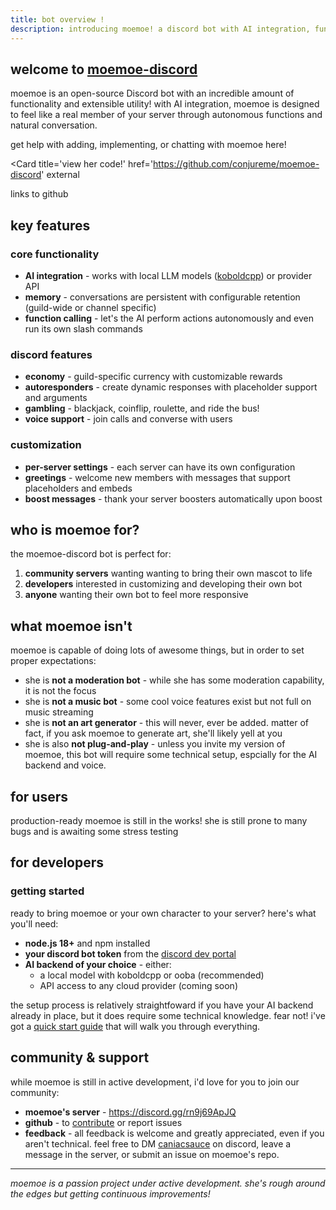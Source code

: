 ```yaml
---
title: bot overview !
description: introducing moemoe! a discord bot with AI integration, function calling, and a ton of other cool stuff!
---
```



## welcome to [moemoe-discord](https://github.com/conjureme/moemoe-discord)

moemoe is an open-source Discord bot with an incredible amount of functionality and extensible utility! with AI integration, moemoe is designed to feel like a real member of your server through autonomous functions and natural conversation.

<Cards>
<Card title='moemoe discord!' href='https://discord.gg/rn9j69ApJQ' external>
  get help with adding, implementing, or chatting with moemoe here!
</Card>

<Card
  title='view her code!'
  href='https://github.com/conjureme/moemoe-discord'
  external
>
  links to github
</Card>
</Cards>

## key features

### core functionality

- **AI integration** - works with local LLM models ([koboldcpp](https://github.com/LostRuins/koboldcpp)) or provider API
- **memory** - conversations are persistent with configurable retention (guild-wide or channel specific)
- **function calling** - let's the AI perform actions autonomously and even run its own slash commands

### discord features

- **economy** - guild-specific currency with customizable rewards
- **autoresponders** - create dynamic responses with placeholder support and arguments
- **gambling** - blackjack, coinflip, roulette, and ride the bus!
- **voice support** - join calls and converse with users

### customization

- **per-server settings** - each server can have its own configuration
- **greetings** - welcome new members with messages that support placeholders and embeds
- **boost messages** - thank your server boosters automatically upon boost

## who is moemoe for?

the moemoe-discord bot is perfect for:

1. **community servers** wanting wanting to bring their own mascot to life
2. **developers** interested in customizing and developing their own bot
3. **anyone** wanting their own bot to feel more responsive

## what moemoe isn't

moemoe is capable of doing lots of awesome things, but in order to set proper expectations:

- she is **not a moderation bot** - while she has some moderation capability, it is not the focus
- she is **not a music bot** - some cool voice features exist but not full on music streaming
- she is **not an art generator** - this will never, ever be added. matter of fact, if you ask moemoe to generate art, she'll likely yell at you
- she is also **not plug-and-play** - unless you invite my version of moemoe, this bot will require some technical setup, espcially for the AI backend and voice.

## for users

<Callout type='info'>
  production-ready moemoe is still in the works! she is still prone to many bugs
  and is awaiting some stress testing
</Callout>

## for developers

### getting started

ready to bring moemoe or your own character to your server? here's what you'll need:

- **node.js 18+** and npm installed
- **your discord bot token** from the [discord dev portal](https://discord.com/developers/applications)
- **AI backend of your choice** - either:
  - a local model with koboldcpp or ooba (recommended)
  - API access to any cloud provider (coming soon)

the setup process is relatively straightfoward if you have your AI backend already in place, but it does require some technical knowledge. fear not! i've got a [quick start guide]() that will walk you through everything.

## community & support

while moemoe is still in active development, i'd love for you to join our community:

- **moemoe's server** - https://discord.gg/rn9j69ApJQ
- **github** - to [contribute](https://github.com/conjureme/moemoe-discord) or report issues
- **feedback** - all feedback is welcome and greatly appreciated, even if you aren't technical. feel free to DM [caniacsauce](https://discord.com/users/860733331532808213) on discord, leave a message in the server, or submit an issue on moemoe's repo.

---

_moemoe is a passion project under active development. she's rough around the edges but getting continuous improvements!_
